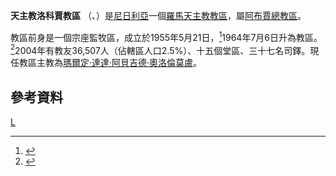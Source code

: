 {{Infobox Roman Catholic diocese
|Roman Catholic Diocese of = 天主教洛科賈教區
|Latin name of diocese = Dioecesis Lokoiana
|image =
|caption =
|location = [[尼日利亞|尼日利亞]]
|territory = 貝努埃州西部
|population = 36,507
|rite = 拉丁禮
|patron = 
|province = 阿布賈
|established = 1955年
|cathedral = 聖方濟主教座堂
|co-cathedral =
|leadership = 主教
|website = 
|教宗 =
|metropolitan =
|ordinary = 瑪爾定‧達達‧阿貝吉德‧奧洛倫莫盧
|coadjutor bishop =
|auxiliary =
}}

'''天主教洛科賈教區''' （{{lang-la|Diocesis Lokoiana}}、{{lang-en|Diocese de Lokoja}}）是[[尼日利亞|尼日利亞]]一個[[羅馬天主教|羅馬天主教]][[教區|教區]]，屬[[天主教阿布賈總教區|阿布賈總教區]]。

教區前身是一個宗座監牧區，成立於1955年5月21日，<ref>{{cite journal
|journal=[[宗座公報|宗座公報]]
|publisher=梵蒂岡出版社
|date=1955年
|volume=47
|title=''Illa suavissime''
|page=377
|url=http://www.vatican.va/archive/aas/documents/AAS%2047%20%5B1955%5D%20-%20ocr.pdf
|access-date=2014-03-09
|archive-date=2020-02-02
|archive-url=https://web.archive.org/web/20200202032807/http://www.vatican.va/archive/aas/documents/AAS%2047%20%5B1955%5D%20-%20ocr.pdf
|dead-url=no
}}</ref>1964年7月6日升為教區。<ref>{{Cite web |url=http://www.vatican.va/holy_father/paul_vi/apost_constitutions/documents/hf_p-vi_apc_19640706_kabbaensis_lt.html |title=升為教區的宗座憲令 |access-date=2014-03-09 |archive-date=2014-02-03 |archive-url=https://web.archive.org/web/20140203131937/http://www.vatican.va/holy_father/paul_vi/apost_constitutions/documents/hf_p-vi_apc_19640706_kabbaensis_lt.html |dead-url=no }}</ref>2004年有教友36,507人（佔轄區人口2.5%）、十五個堂區、三十七名司鐸。現任教區主教為[[瑪爾定‧達達‧阿貝吉德‧奧洛倫莫盧|瑪爾定‧達達‧阿貝吉德‧奧洛倫莫盧]]。
==參考資料==
{{reflist}}
{{尼日利亞天主教教區}}
[[Category:尼日利亞天主教教區|L]]